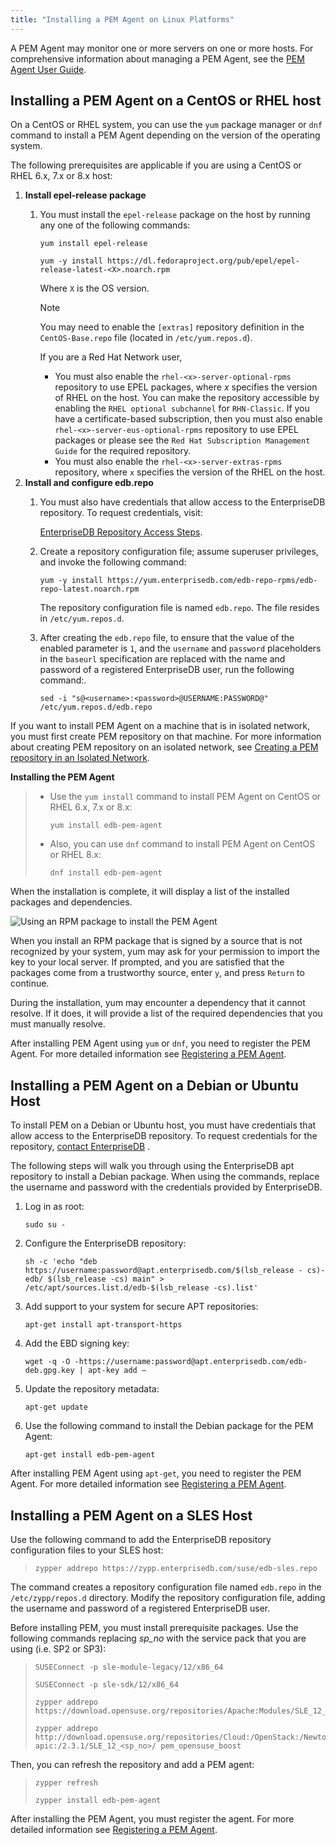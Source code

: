 ```yaml
---
title: "Installing a PEM Agent on Linux Platforms"
---
```


<div id="installing_pem_agent_on_linux" class="registered_link"></div>




A PEM Agent may monitor one or more servers on one or more hosts. For comprehensive information about managing a PEM Agent, see the [PEM Agent User Guide](https://www.enterprisedb.com/edb-docs/p/edb-postgres-enterprise-manager).

## Installing a PEM Agent on a CentOS or RHEL host

On a CentOS or RHEL system, you can use the `yum` package manager or `dnf` command to install a PEM Agent depending on the version of the operating system.

The following prerequisites are applicable if you are using a CentOS or RHEL 6.x, 7.x or 8.x host:

1.  **Install epel-release package**
    1.  You must install the `epel-release` package on the host by running any one of the following commands:

        ``` text
        yum install epel-release

        yum -y install https://dl.fedoraproject.org/pub/epel/epel-release-latest-<X>.noarch.rpm
        ```

        Where `X` is the OS version.

        <div class="note">

        <div class="title">

        Note

        </div>

        You may need to enable the `[extras]` repository definition in the `CentOS-Base.repo` file (located in `/etc/yum.repos.d`).

        If you are a Red Hat Network user,

          - You must also enable the `rhel-<x>-server-optional-rpms` repository to use EPEL packages, where *x* specifies the version of RHEL on the host. You can make the repository accessible by enabling the `RHEL optional subchannel` for `RHN-Classic`. If you have a certificate-based subscription, then you must also enable `rhel-<x>-server-eus-optional-rpms` repository to use EPEL packages or please see the `Red Hat Subscription Management Guide` for the required repository.
          - You must also enable the `rhel-<x>-server-extras-rpms` repository, where `x` specifies the version of the RHEL on the host.

        </div>
2.  **Install and configure edb.repo**
    1.  You must also have credentials that allow access to the EnterpriseDB repository. To request credentials, visit:

        [EnterpriseDB Repository Access Steps](https://info.enterprisedb.com/rs/069-ALB-339//../../../../../../../../images/Repository%20Access%2004-09-2019.pdf).

    2.  Create a repository configuration file; assume superuser privileges, and invoke the following command:

        ``` text
        yum -y install https://yum.enterprisedb.com/edb-repo-rpms/edb-repo-latest.noarch.rpm
        ```

        The repository configuration file is named `edb.repo`. The file resides in `/etc/yum.repos.d`.

    3.  After creating the `edb.repo` file, to ensure that the value of the enabled parameter is `1`, and the `username` and `password` placeholders in the `baseurl` specification are replaced with the name and password of a registered EnterpriseDB user, run the following command:.

        ``` text
        sed -i "s@<username>:<password>@USERNAME:PASSWORD@" /etc/yum.repos.d/edb.repo
        ```

If you want to install PEM Agent on a machine that is in isolated network, you must first create PEM repository on that machine. For more information about creating PEM repository on an isolated network, see [Creating a PEM repository in an Isolated Network](../../../7.15/pem_inst_guide_linux/03_installing_postgres_enterprise_manager/#creating_pem_repo_isolated_network).

**Installing the PEM Agent**

>   - Use the `yum install` command to install PEM Agent on CentOS or RHEL 6.x, 7.x or 8.x:
>
>     ``` text
>     yum install edb-pem-agent
>     ```
>
>   - Also, you can use `dnf` command to install PEM Agent on CentOS or RHEL 8.x:
>
>     ``` text
>     dnf install edb-pem-agent
>     ```

When the installation is complete, it will display a list of the installed packages and dependencies.

![*Using an RPM package to install the PEM Agent*](/../../../../../../../../../images/pem_rpm_installation_agent.png)

When you install an RPM package that is signed by a source that is not recognized by your system, yum may ask for your permission to import the key to your local server. If prompted, and you are satisfied that the packages come from a trustworthy source, enter `y`, and press `Return` to continue.

During the installation, yum may encounter a dependency that it cannot resolve. If it does, it will provide a list of the required dependencies that you must manually resolve.

After installing PEM Agent using `yum` or `dnf`, you need to register the PEM Agent. For more detailed information see [Registering a PEM Agent](../../../7.15/pem_inst_guide_linux/03_installing_postgres_enterprise_manager/#registering_a_pem_agent).

## Installing a PEM Agent on a Debian or Ubuntu Host

To install PEM on a Debian or Ubuntu host, you must have credentials that allow access to the EnterpriseDB repository. To request credentials for the repository, [contact EnterpriseDB](https://www.enterprisedb.com/repository-access-request) .

The following steps will walk you through using the EnterpriseDB apt repository to install a Debian package. When using the commands, replace the username and password with the credentials provided by EnterpriseDB.

1.  Log in as root:

    ``` text
    sudo su -
    ```

2.  Configure the EnterpriseDB repository:

    ``` text
    sh -c 'echo "deb https://username:password@apt.enterprisedb.com/$(lsb_release - cs)-edb/ $(lsb_release -cs) main" > /etc/apt/sources.list.d/edb-$(lsb_release -cs).list'
    ```

3.  Add support to your system for secure APT repositories:

    ``` text
    apt-get install apt-transport-https
    ```

4.  Add the EBD signing key:

    ``` text
    wget -q -O -https://username:password@apt.enterprisedb.com/edb-deb.gpg.key | apt-key add –
    ```

5.  Update the repository metadata:

    ``` text
    apt-get update
    ```

6.  Use the following command to install the Debian package for the PEM Agent:

    ``` text
    apt-get install edb-pem-agent
    ```

After installing PEM Agent using `apt-get`, you need to register the PEM Agent. For more detailed information see [Registering a PEM Agent](../../../7.15/pem_inst_guide_linux/03_installing_postgres_enterprise_manager/#registering_a_pem_agent).

## Installing a PEM Agent on a SLES Host



Use the following command to add the EnterpriseDB repository configuration files to your SLES host:

>
>
> ``` text
> zypper addrepo https://zypp.enterprisedb.com/suse/edb-sles.repo
> ```

The command creates a repository configuration file named `edb.repo` in the `/etc/zypp/repos.d` directory. Modify the repository configuration file, adding the username and password of a registered EnterpriseDB user.

Before installing PEM, you must install prerequisite packages. Use the following commands replacing *sp_no* with the service pack that you are using (i.e. SP2 or SP3):

>
>
> ``` text
> SUSEConnect -p sle-module-legacy/12/x86_64
>
> SUSEConnect -p sle-sdk/12/x86_64
>
> zypper addrepo https://download.opensuse.org/repositories/Apache:Modules/SLE_12_<sp_no>/Apache:Modules.repo
>
> zypper addrepo http://download.opensuse.org/repositories/Cloud:/OpenStack:/Newton:/cisco-apic:/2.3.1/SLE_12_<sp_no>/ pem_opensuse_boost
> ```

Then, you can refresh the repository and add a PEM agent:

>
>
> ``` text
> zypper refresh
>
> zypper install edb-pem-agent
> ```

After installing the PEM Agent, you must register the agent. For more detailed information see [Registering a PEM Agent](../../../7.15/pem_inst_guide_linux/03_installing_postgres_enterprise_manager/#registering_a_pem_agent).
